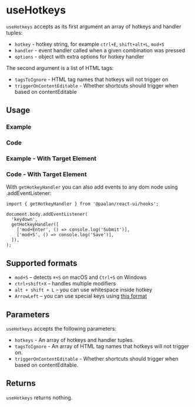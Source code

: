 

<Meta of={allStories} />

# useHotkeys

`useHotkeys` accepts as its first argument an array of hotkeys and handler tuples:

- `hotkey` - hotkey string, for example `ctrl+E`, `shift+alt+L`, `mod+S`
- `handler` - event handler called when a given combination was pressed
- `options` - object with extra options for hotkey handler

The second argument is a list of HTML tags:

- `tagsToIgnore` - HTML tag names that hotkeys will not trigger on
- `triggerOnContentEditable` - Whether shortcuts should trigger when based on contentEditable

## Usage

### Example

<Canvas of={allStories.Usage} />

### Code

<Source of={allStories.Usage} />

### Example - With Target Element

<Canvas of={allStories.WithTargetElement} />

### Code - With Target Element

<Source of={allStories.WithTargetElement} />

With `getHotkeyHandler` you can also add events to any dom node using .addEventListener:

```tsx
import { getHotkeyHandler } from '@paalan/react-ui/hooks';

document.body.addEventListener(
  'keydown',
  getHotkeyHandler([
    ['mod+Enter', () => console.log('Submit')],
    ['mod+S', () => console.log('Save')],
  ]),
);
```

## Supported formats

- `mod+S` – detects `⌘+S` on macOS and `Ctrl+S` on Windows
- `ctrl+shift+X` – handles multiple modifiers
- `alt + shift + L` – you can use whitespace inside hotkey
- `ArrowLeft` – you can use special keys using [this format](https://developer.mozilla.org/en-US/docs/Web/API/KeyboardEvent/key/Key_Values)

## Parameters

`useHotkeys` accepts the following parameters:

- `hotkeys` - An array of hotkeys and handler tuples.
- `tagsToIgnore` - An array of HTML tag names that hotkeys will not trigger on.
- `triggerOnContentEditable` - Whether shortcuts should trigger when based on contentEditable.

## Returns

`useHotkeys` returns nothing.
